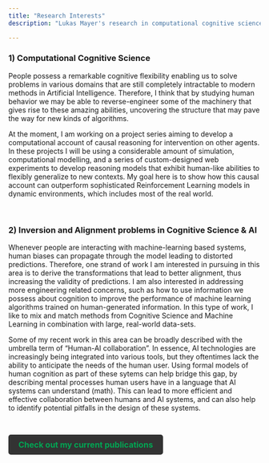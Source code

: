 ```yaml
---
title: "Research Interests"
description: "Lukas Mayer's research in computational cognitive science, Human-AI collaboration. Related topics include causal reasoning, inversion problems, AI alignment, data-science, software development"

---
```

<style>
.description {
    display: none;
}
</style>

<script>
  window.addEventListener("load", function() {
    var content = document.querySelector(".quarto-content");
    if (content) {
      content.classList.remove("hidden");  // Remove the hidden class to allow transition
      content.classList.add("fade-in");    // Add the fade-in class for the transition effect
    }
  });
</script>

:::{.column-body-outset}

::: {.animate__animated .animate__fadeIn}


### 1) Computational Cognitive Science

People possess a remarkable cognitive flexibility enabling us to solve problems in various domains that are still completely intractable to modern methods in Artificial Intelligence. Therefore, I think that by studying human behavior we may be able to reverse-engineer some of the machinery that gives rise to these amazing abilities, uncovering the structure that may pave the way for new kinds of algorithms.

At the moment, I am working on a project series aiming to develop a computational account of causal reasoning for intervention on other agents. In these projects I will be using a considerable amount of simulation, computational modelling, and a series of custom-designed web experiments to develop reasoning models that exhibit human-like abilities to flexibly generalize to new contexts. My goal here is to show how this causal account can outperform sophisticated Reinforcement Learning models in dynamic environments, which includes most of the real world.


\

### 2) Inversion and Alignment problems in Cognitive Science & AI

Whenever people are interacting with machine-learning based systems, human biases can propagate through the model leading to distorted predictions. Therefore, one strand of work I am interested in pursuing in this area is to derive the transformations that lead to better alignment, thus increasing the validity of predictions. I am also interested in addressing more engineering related concerns, such as how to use information we possess about cognition to improve the performance of machine learning algorithms trained on human-generated information. In this type of work, I like to mix and match methods from Cognitive Science and Machine Learning in combination with large, real-world data-sets.

Some of my recent work in this area can be broadly described with the umbrella term of "Human-AI collaboration". In essence, AI technologies are increasingly being integrated into various tools, but they oftentimes lack the ability to anticipate the needs of the human user. Using formal models of human cognition as part of these sytems can help bridge this gap, by describing mental processes human users have in a language that AI systems can understand (math). This can lead to more efficient and effective collaboration between humans and AI systems, and can also help to identify potential pitfalls in the design of these systems.  


\

:::{.text-center}

<a href="../publications/index.qmd" class="button">Check out my current publications</a>

<style>
.button {
  display: inline-block;
  padding: 10px 20px;
  font-size: 16px;
  font-weight: bold;
  color: #00a653;
  background-color: #333333;
  text-align: center;
  text-decoration: none;
  border-radius: 5px;
  transition: background-color 0.3s ease;
}

.button:hover {
  background-color: #444444;
}
</style>

:::

:::
:::